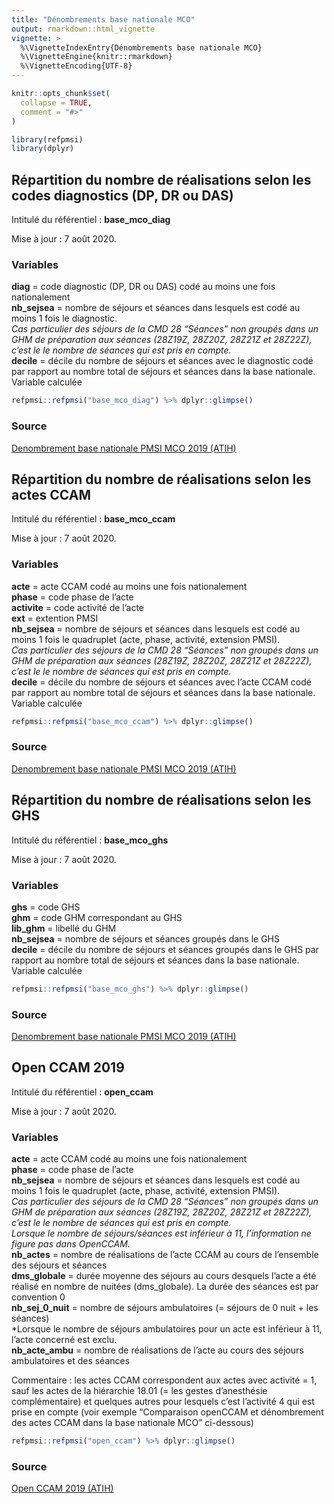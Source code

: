 ```yaml
---
title: "Dénombrements base nationale MCO"
output: rmarkdown::html_vignette
vignette: >
  %\VignetteIndexEntry{Dénombrements base nationale MCO}
  %\VignetteEngine{knitr::rmarkdown}
  %\VignetteEncoding{UTF-8}
---
```


```r
knitr::opts_chunk$set(
  collapse = TRUE,
  comment = "#>"
)
```

```r
library(refpmsi)
library(dplyr)
```

## Répartition du nombre de réalisations selon les codes diagnostics (DP, DR ou DAS)

Intitulé du référentiel : **base_mco_diag**

Mise à jour : 7 août 2020.  

### Variables  

**diag** = code diagnostic (DP, DR ou DAS) codé au moins une fois nationalement  
**nb_sejsea** = nombre de séjours et séances dans lesquels est codé au moins 1 fois le diagnostic.  
*Cas particulier des séjours de la CMD 28 "Séances" non groupés dans un GHM de préparation aux séances (28Z19Z, 28Z20Z, 28Z21Z et 28Z22Z), c'est le le nombre de séances qui est pris en compte.*  
**decile** = décile du nombre de séjours et séances avec le diagnostic codé par rapport au nombre total de séjours et séances dans la base nationale. Variable calculée  

```r

refpmsi::refpmsi("base_mco_diag") %>% dplyr::glimpse()

```

### Source  
[Denombrement base nationale PMSI MCO 2019 (ATIH)](https://www.atih.sante.fr/sites/default/files/public/content/3832/denombrement_2019.xlsx)  


## Répartition du nombre de réalisations selon les actes CCAM

Intitulé du référentiel : **base_mco_ccam**

Mise à jour : 7 août 2020.  

### Variables  

**acte** = acte CCAM codé au moins une fois nationalement  
**phase** = code phase de l'acte  
**activite** = code activité de l'acte  
**ext** = extention PMSI  
**nb_sejsea** = nombre de séjours et séances dans lesquels est codé au moins 1 fois le quadruplet (acte, phase, activité, extension PMSI).  
*Cas particulier des séjours de la CMD 28 "Séances" non groupés dans un GHM de préparation aux séances (28Z19Z, 28Z20Z, 28Z21Z et 28Z22Z), c'est le le nombre de séances qui est pris en compte.*  
**decile** = décile du nombre de séjours et séances avec l'acte CCAM codé par rapport au nombre total de séjours et séances dans la base nationale. Variable calculée  

```r

refpmsi::refpmsi("base_mco_ccam") %>% dplyr::glimpse()

```

### Source  
[Denombrement base nationale PMSI MCO 2019 (ATIH)](https://www.atih.sante.fr/sites/default/files/public/content/3832/denombrement_2019.xlsx)  


## Répartition du nombre de réalisations selon les GHS

Intitulé du référentiel : **base_mco_ghs**

Mise à jour : 7 août 2020.  

### Variables  

**ghs** = code GHS  
**ghm** = code GHM correspondant au GHS  
**lib_ghm** = libellé du GHM  
**nb_sejsea** = nombre de séjours et séances groupés dans le GHS  
**decile** = décile du nombre de séjours et séances groupés dans le GHS par rapport au nombre total de séjours et séances dans la base nationale. Variable calculée  

```r

refpmsi::refpmsi("base_mco_ghs") %>% dplyr::glimpse()

```

### Source  
[Denombrement base nationale PMSI MCO 2019 (ATIH)](https://www.atih.sante.fr/sites/default/files/public/content/3832/denombrement_2019.xlsx)  


## Open CCAM 2019

Intitulé du référentiel : **open_ccam**

Mise à jour : 7 août 2020.  

### Variables  

**acte** = acte CCAM codé au moins une fois nationalement  
**phase** = code phase de l'acte  
**nb_sejsea** = nombre de séjours et séances dans lesquels est codé au moins 1 fois le quadruplet (acte, phase, activité, extension PMSI).  
*Cas particulier des séjours de la CMD 28 "Séances" non groupés dans un GHM de préparation aux séances (28Z19Z, 28Z20Z, 28Z21Z et 28Z22Z), c'est le le nombre de séances qui est pris en compte.  
Lorsque le nombre de séjours/séances est inférieur à 11, l’information ne figure pas dans OpenCCAM.*  
**nb_actes** = nombre de réalisations de l’acte CCAM au cours de l’ensemble des séjours et séances  
**dms_globale** = durée moyenne des séjours au cours desquels l’acte a été réalisé en nombre de nuitées (dms_globale). La durée des séances est par convention 0  
**nb_sej_0_nuit** = nombre de séjours ambulatoires (= séjours de 0 nuit + les séances)  
*Lorsque le nombre de séjours ambulatoires pour un acte est inférieur à 11, l'acte concerné est exclu.  
**nb_acte_ambu** = nombre de réalisations de l’acte au cours des séjours ambulatoires et des séances  

Commentaire : les actes CCAM correspondent aux actes avec activité = 1, sauf les actes de la hiérarchie 18.01 (= les gestes d'anesthésie complémentaire) et quelques autres pour lesquels c'est l'activité 4 qui est prise en compte (voir exemple "Comparaison openCCAM et dénombrement des actes CCAM dans la base nationale MCO" ci-dessous)

```r

refpmsi::refpmsi("open_ccam") %>% dplyr::glimpse()

```

### Source  
[Open CCAM 2019 (ATIH)](https://www.scansante.fr/open-ccam/open-ccam-2019)  
